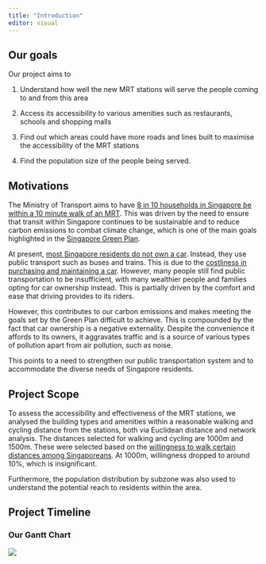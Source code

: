 ```yaml
---
title: "Introduction"
editor: visual
---
```


## Our goals

Our project aims to

1.  Understand how well the new MRT stations will serve the people coming to and from this area

2.  Access its accessibility to various amenities such as restaurants, schools and shopping malls

3.  Find out which areas could have more roads and lines built to maximise the accessibility of the MRT stations

4.  Find the population size of the people being served.

## Motivations

The Ministry of Transport aims to have [8 in 10 households in Singapore be within a 10 minute walk of an MRT](https://www.mot.gov.sg/news/details/opening-speech-by-minister-for-transport-mr-s-iswaran-at-singapore-international-transport-and-congress-exhibition). This was driven by the need to ensure that transit within Singapore continues to be sustainable and to reduce carbon emissions to combat climate change, which is one of the main goals highlighted in the [Singapore Green Plan](https://www.greenplan.gov.sg/key-focus-areas/energy-reset/).

At present, [most Singapore residents do not own a car](https://www.budgetdirect.com.sg/car-insurance/research/car-ownership-singapore). Instead, they use public transport such as buses and trains. This is due to the [costliness in purchasing and maintaining a car](https://fortune.com/2022/07/25/singapore-car-license-price/). However, many people still find public transportation to be insufficient, with many wealthier people and families opting for car ownership instead. This is partially driven by the comfort and ease that driving provides to its riders.

However, this contributes to our carbon emissions and makes meeting the goals set by the Green Plan difficult to achieve. This is compounded by the fact that car ownership is a negative externality. Despite the convenience it affords to its owners, it aggravates traffic and is a source of various types of pollution apart from air pollution, such as noise.

This points to a need to strengthen our public transportation system and to accommodate the diverse needs of Singapore residents.

## Project Scope

To assess the accessibility and effectiveness of the MRT stations, we analysed the building types and amenities within a reasonable walking and cycling distance from the stations, both via Euclidean distance and network analysis. The distances selected for walking and cycling are 1000m and 1500m. These were selected based on the [willingness to walk certain distances among Singaporeans](https://www.researchgate.net/publication/245561443_Using_Equivalent_Walking_Distance_to_Assess_Pedestrian_Accessibility_to_Transit_Stations_in_Singapore). At 1000m, willingness dropped to around 10%, which is insignificant.

Furthermore, the population distribution by subzone was also used to understand the potential reach to residents within the area.

## Project Timeline

### Our Gantt Chart

![](images/paste-1B42AB19.png)
